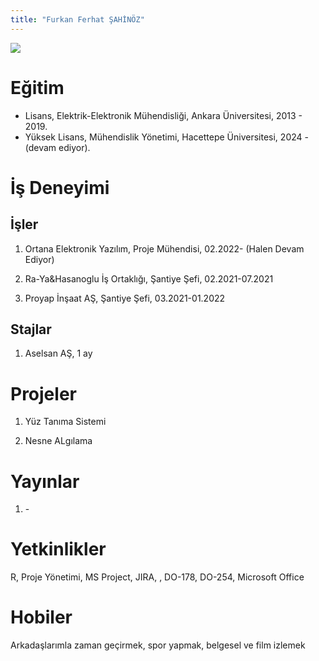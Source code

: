 ```yaml
---
title: "Furkan Ferhat ŞAHİNÖZ"
---
```


![](images/clipboard-2417187606.png)

# Eğitim

-   Lisans, Elektrik-Elektronik Mühendisliği, Ankara Üniversitesi, 2013 - 2019.
-   Yüksek Lisans, Mühendislik Yönetimi, Hacettepe Üniversitesi, 2024 - (devam ediyor).

# İş Deneyimi

## İşler

1.  Ortana Elektronik Yazılım, Proje Mühendisi, 02.2022- (Halen Devam Ediyor)

2.  Ra-Ya&Hasanoglu İş Ortaklığı, Şantiye Şefi, 02.2021-07.2021

3.  Proyap İnşaat AŞ, Şantiye Şefi, 03.2021-01.2022

## Stajlar

1.  Aselsan AŞ, 1 ay

# Projeler

1.  Yüz Tanıma Sistemi

2.  Nesne ALgılama

# Yayınlar

1.  \-

# Yetkinlikler

R, Proje Yönetimi, MS Project, JIRA, , DO-178, DO-254, Microsoft Office

# Hobiler

Arkadaşlarımla zaman geçirmek, spor yapmak, belgesel ve film izlemek
